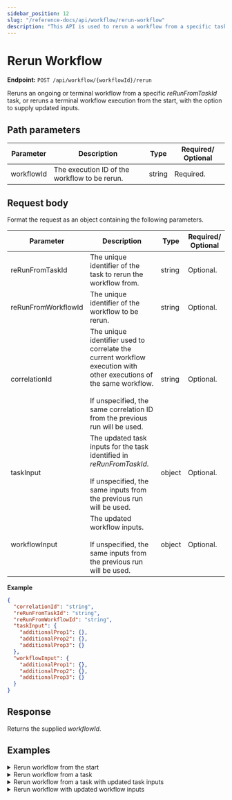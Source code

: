 ```yaml
---
sidebar_position: 12
slug: "/reference-docs/api/workflow/rerun-workflow"
description: "This API is used to rerun a workflow from a specific task using on an updated workflow input if needed."
---
```



# Rerun Workflow

**Endpoint:** `POST /api/workflow/{workflowId}/rerun`

Reruns an ongoing or terminal workflow from a specific _reRunFromTaskId_ task, or reruns a terminal workflow execution from the start, with the option to supply updated inputs.

## Path parameters

| Parameter  | Description                                   | Type   | Required/ Optional |
| ---------- | --------------------------------------------- | ------ | ------------------ |
| workflowId | The execution ID of the workflow to be rerun. | string | Required.          |

## Request body

Format the request as an object containing the following parameters.

| Parameter           | Description                                                                                                                       | Type   | Required/ Optional |
| ------------------- | --------------------------------------------------------------------------------------------------------------------------------- | ------ | ------------------ |
| reRunFromTaskId     | The unique identifier of the task to rerun the workflow from.                                                                     | string | Optional.          |
| reRunFromWorkflowId | The unique identifier of the workflow to be rerun.                                                                                | string | Optional.          |
| correlationId       | The unique identifier used to correlate the current workflow execution with other executions of the same workflow. <br/><br/> If unspecified, the same correlation ID from the previous run will be used.                                                                                 | string | Optional.          |
| taskInput           | The updated task inputs for the task identified in _reRunFromTaskId_. <br/><br/> If unspecified, the same inputs from the previous run will be used.                                 | object | Optional.          |
| workflowInput       | The updated workflow inputs. <br/><br/> If unspecified, the same inputs from the previous run will be used.                                 | object | Optional.          |

**Example**

```json
{
  "correlationId": "string",
  "reRunFromTaskId": "string",
  "reRunFromWorkflowId": "string",
  "taskInput": {
    "additionalProp1": {},
    "additionalProp2": {},
    "additionalProp3": {}
  },
  "workflowInput": {
    "additionalProp1": {},
    "additionalProp2": {},
    "additionalProp3": {}
  }
}
```

## Response

Returns the supplied _workflowId_.

## Examples

<details>
<summary>Rerun workflow from the start</summary>

**Request**

```shell
curl -X 'POST' \
  'https://<YOUR-CLUSTER>/api/workflow/3163f2e3-d4a9-11ef-a114-0af1b159704e/rerun' \
  -H 'accept: text/plain' \
  -H 'X-Authorization: <TOKEN>' \
  -H 'Content-Type: application/json' \
  -d '{
  "reRunFromWorkflowId": "3163f2e3-d4a9-11ef-a114-0af1b159704e"
}'
```

**Response**

```
3163f2e3-d4a9-11ef-a114-0af1b159704e
```

</details>


<details>
<summary>Rerun workflow from a task</summary>

**Request**

```shell
curl -X 'POST' \
  'https://<YOUR_CLUSTER>/api/workflow/3163f2e3-d4a9-11ef-a114-0af1b159704e/rerun' \
  -H 'accept: text/plain' \
  -H 'X-Authorization: <TOKEN>' \
  -H 'Content-Type: application/json' \
  -d '{
  "reRunFromTaskId": "87799dc8-d4b8-11ef-a114-0af1b159704e"
}'
```

**Response**

```
3163f2e3-d4a9-11ef-a114-0af1b159704e
```

</details>



<details>
<summary>Rerun workflow from a task with updated task inputs</summary>

**Request**

```shell
curl -X 'POST' \
  'https://<YOUR-CLUSTER>/api/workflow/d069c77c-5895-11f0-881b-7e8a6dcd068a/rerun' \
  -H 'accept: text/plain' \
  -H 'X-Authorization: <TOKEN>' \
  -H 'Content-Type: application/json' \
  -d '{
  "reRunFromTaskId": "d06afffd-5895-11f0-881b-7e8a6dcd068a",
  "taskInput": {
    "name": "user2"
  }
}'
```

**Response**

```
d069c77c-5895-11f0-881b-7e8a6dcd068a
```
In the Conductor UI, the workflow execution will rerun from the specified task with the updated input.

<p align="center"><img src="/content/img/SDKs/rerun_workflow-updated_task_input.png" alt="Conductor UI showing workflow in RUNNING state with the updated task input user2." width="90%" height="auto"></img></p>


</details>

<details>
<summary>Rerun workflow with updated workflow inputs</summary>

**Request**

```shell
curl -X 'POST' \
  'https://<YOUR-CLUSTER>/api/workflow/fd7s75562f1a-71da-11f0-9288-1a521d72d3b3/rerun' \
  -H 'accept: text/plain' \
  -H 'X-Authorization: <TOKEN>' \
  -H 'Content-Type: application/json' \
  -d '{
  "workflowInput": {
    "input": "Updated Workflow Input"
  }
}'
```

**Response**

```
fd7s75562f1a-71da-11f0-9288-1a521d72d3b3
```
In the Conductor UI, the workflow execution will rerun with the updated workflow input.

<p align="center"><img src="/content/img/rerun-workflow-with-updated-workflow-input.png" alt="Conductor UI showing workflow in RUNNING state with the updated workflow input." width="90%" height="auto"></img></p>


</details>